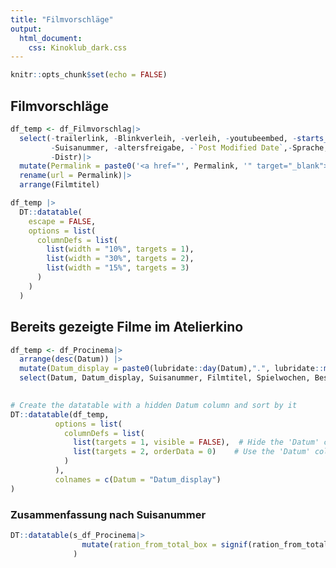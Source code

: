 ```yaml
---
title: "Filmvorschläge"
output:
  html_document:
    css: Kinoklub_dark.css
---
```


```r
knitr::opts_chunk$set(echo = FALSE)
```

## Filmvorschläge
```r
df_temp <- df_Filmvorschlag|>
  select(-trailerlink, -Blinkverleih, -verleih, -youtubeembed, -starts_with("rmp"),
         -Suisanummer, -altersfreigabe, -`Post Modified Date`,-Sprache, -regie, -Schauspieler, -musik, -Produktionsland, -nameverleiher,-produktion,
         -Distr)|>
  mutate(Permalink = paste0('<a href="', Permalink, '" target="_blank">', Permalink, '</a>'))|>
  rename(url = Permalink)|>
  arrange(Filmtitel)


```



```r
df_temp |>
  DT::datatable(
    escape = FALSE,
    options = list(
      columnDefs = list(
        list(width = "10%", targets = 1),
        list(width = "30%", targets = 2),
        list(width = "15%", targets = 3)
      )
    )
  )
```

## Bereits gezeigte Filme im Atelierkino
```r
df_temp <- df_Procinema|>
  arrange(desc(Datum)) |>
  mutate(Datum_display = paste0(lubridate::day(Datum),".", lubridate::month(Datum),".", lubridate::year(Datum)))|>
  select(Datum, Datum_display, Suisanummer, Filmtitel, Spielwochen, Besucherzahl)
  
```

```r
# Create the datatable with a hidden Datum column and sort by it
DT::datatable(df_temp, 
          options = list(
            columnDefs = list(
              list(targets = 1, visible = FALSE),  # Hide the 'Datum' column
              list(targets = 2, orderData = 0)    # Use the 'Datum' column for sorting 'Datum_display'
            )
          ),
          colnames = c(Datum = "Datum_display")
)
```

### Zusammenfassung nach Suisanummer
```r
DT::datatable(s_df_Procinema|>
                mutate(ration_from_total_box = signif(ration_from_total_box, 3))
              )
  
```


